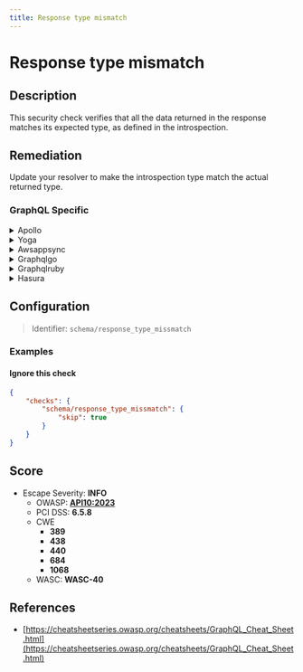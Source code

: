 ```yaml
---
title: Response type mismatch
---
```


# Response type mismatch

## Description

This security check verifies that all the data returned in the response matches its expected type, as defined in the introspection.


## Remediation

Update your resolver to make the introspection type match the actual returned type.



### GraphQL Specific

<details>
    <summary>Apollo</summary>

Ensure that the types defined in your GraphQL schema match the types of data returned by your resolvers. Use schema validation tools to enforce type safety.

</details>

<details>
    <summary>Yoga</summary>

Implement custom scalar types in GraphQL Yoga if needed to enforce the correct data types in your schema.

</details>

<details>
    <summary>Awsappsync</summary>

Use AWS AppSync's built-in scalar types and directives to define the expected response types in your schema.

</details>

<details>
    <summary>Graphqlgo</summary>

In GraphQL-Go, ensure that your resolver functions return values that match the expected GraphQL types.

</details>

<details>
    <summary>Graphqlruby</summary>

Use Ruby's type system and GraphQL-Ruby's type definitions to ensure that the response matches the expected type.

</details>

<details>
    <summary>Hasura</summary>

In Hasura, use the console or the metadata API to define strict types for your tables and make sure that the GraphQL types are consistent with the database schema.

</details>

## Configuration

> Identifier: `schema/response_type_missmatch`



### Examples



#### Ignore this check

```json
{
    "checks": {
        "schema/response_type_missmatch": {
            "skip": true
        }
    }
}
```




## Score

- Escape Severity: **<span className="info-severityom">INFO</span>**
  - OWASP: **[API10:2023](https://github.com/OWASP/API-Security/blob/master/editions/2023/en/0xaa-unsafe-consumption-of-apis.md)**
  - PCI DSS: **6.5.8**
  - CWE
    - **389**
    - **438**
    - **440**
    - **684**
    - **1068**
  - WASC: **WASC-40**
  
  






## References

- [https://cheatsheetseries.owasp.org/cheatsheets/GraphQL_Cheat_Sheet.html](https://cheatsheetseries.owasp.org/cheatsheets/GraphQL_Cheat_Sheet.html)
  